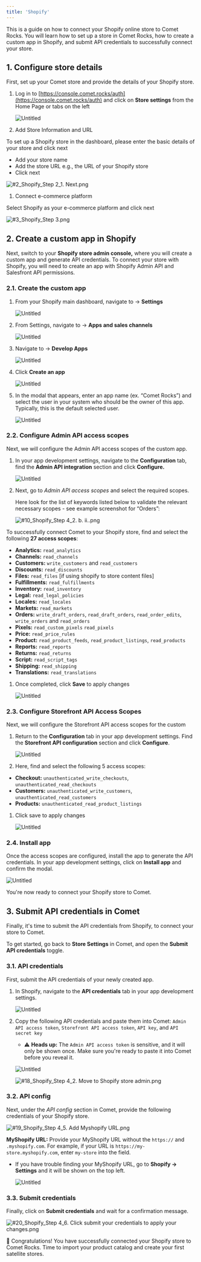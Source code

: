 ```yaml
---
title: 'Shopify'
---
```


This is a guide on how to connect your Shopify online store to Comet Rocks. You will learn how to set up a store in Comet Rocks, how to create a custom app in Shopify, and submit API credentials to successfully connect your store.

## 1. Configure store details

First, set up your Comet store and provide the details of your Shopify store.

1. Log in to
[https://console.comet.rocks/auth](https://console.comet.rocks/auth) and
click on **Store settings** from the Home Page or tabs on the left
    
    ![Untitled](images/shopify/Untitled.png)
    
2. Add Store Information and URL 

To set up a Shopify store in the dashboard, please enter the basic details of your store and click next

- Add your store name
- Add the store URL e.g., the URL of your Shopify store
- Click next

![#2_Shopify_Step 2_1. Next.png](images/shopify/2_Shopify_Step_2_1._Next.png)

1. Connect e-commerce platform

Select Shopify as your e-commerce platform and click next

![#3_Shopify_Step 3.png](images/shopify/3_Shopify_Step_3.png)

## 2. Create a custom app in Shopify

Next, switch to your **Shopify store admin console,** where you will create a custom app and generate API credentials. To connect your store with Shopify, you will need to create an app with Shopify Admin API and Salesfront API permissions.

### 2.1. Create the custom app

1. From your Shopify main dashboard, navigate to → **Settings**
    
    ![Untitled](images/shopify/Untitled_1.png)
    
2. From Settings, navigate to → **Apps and sales channels**
    
    ![Untitled](images/shopify/Untitled_2.png)
    
3. Navigate to → **Develop Apps**
    
    ![Untitled](images/shopify/Untitled_3.png)
    
4. Click **Create an app**
    
    ![Untitled](images/shopify/Untitled_4.png)
    
5. In the modal that appears, enter an app name (ex. “Comet Rocks”) and select
the user in your system who should be the owner of this app. Typically, this
is the default selected user.
    
    ![Untitled](images/shopify/Untitled_5.png)
    

### 2.2. Configure Admin API access scopes

Next, we will configure the Admin API access scopes of the custom app.

1. In your app development settings, navigate to the **Configuration** tab, find
the **Admin API integration** section and click **Configure.**
    
    ![Untitled](images/shopify/Untitled_6.png)
    
2. Next, go to *Admin API access scopes* and select the required scopes.
    
    Here look for the list of keywords listed below to validate the relevant necessary scopes - see example screenshot for “Orders”:
    
    ![#10_Shopify_Step 4_2. b. ii..png](images/shopify/10_Shopify_Step_4_2._b._ii..png)
    

To successfully connect Comet to your Shopify store, find and select the
following **27 access scopes**:

- **Analytics:** `read_analytics`
- **Channels:** `read_channels`
- **Customers:** `write_customers` and `read_customers`
- **Discounts:** `read_discounts`
- **Files:** `read_files` [if using shopify to store content files]
- **Fulfillments:** `read_fulfillments`
- **Inventory:** `read_inventory`
- **Legal:** `read_legal_policies`
- **Locales:** `read_locales`
- **Markets:** `read_markets`
- **Orders:** `write_draft_orders`, `read_draft_orders`, `read_order_edits`,
`write_orders` and `read_orders`
- **Pixels:** `read_custom_pixels` `read_pixels`
- **Price:** `read_price_rules`
- **Product:** `read_product_feeds`, `read_product_listings`, `read_products`
- **Reports:** `read_reports`
- **Returns:** `read_returns`
- **Script:** `read_script_tags`
- **Shipping:** `read_shipping`
- **Translations:** `read_translations`
1. Once completed, click **Save** to apply changes
    
    ![Untitled](images/shopify/Untitled_7.png)
    

### 2.3. Configure Storefront API Access Scopes

Next, we will configure the Storefront API access scopes for the custom

1. Return to the **Configuration** tab in your app development settings. Find
the **Storefront API configuration** section and click **Configure**.
    
    ![Untitled](images/shopify/Untitled_8.png)
    
2. Here, find and select the following 5 access scopes:
- **Checkout:** `unauthenticated_write_checkouts`,
`unauthenticated_read_checkouts`
- **Customers:** `unauthenticated_write_customers`,
`unauthenticated_read_customers`
- **Products:** `unauthenticated_read_product_listings`
1. Click save to apply changes
    
    ![Untitled](images/shopify/Untitled_9.png)
    

### 2.4. Install app

Once the access scopes are configured, install the app to generate the API
credentials. In your app development settings, click on **Install app** and
confirm the modal.

![Untitled](images/shopify/Untitled_10.png)

You're now ready to connect your Shopify store to Comet.

## 3. Submit API credentials in Comet

Finally, it's time to submit the API credentials from Shopify, to connect your
store to Comet.

To get started, go back to **Store Settings** in Comet, and open the **Submit
API credentials** toggle.

### 3.1. API credentials

First, submit the API credentials of your newly created app.

1. In Shopify, navigate to the **API credentials** tab in your app development
settings.
    
    ![Untitled](images/shopify/Untitled_11.png)
    
2. Copy the following API credentials and paste them into Comet:
`Admin API access token`, `Storefront API access token`, `API key`, and
`API secret key`
    - ⚠️ **Heads up:** The `Admin API access token` is sensitive, and it will
    only be shown once. Make sure you're ready to paste it into Comet before
    you reveal it.
    
    ![Untitled](images/shopify/Untitled_12.png)
    
    ![#18_Shopify_Step 4_2. Move to Shopify store admin.png](images/shopify/18_Shopify_Step_4_2._Move_to_Shopify_store_admin.png)
    

### 3.2. API config

Next, under the *API config* section in Comet, provide the following credentials
of your Shopify store.

![#19_Shopify_Step 4_5. Add Myshopify URL.png](images/shopify/19_Shopify_Step_4_5._Add_Myshopify_URL.png)

**MyShopify URL:** Provide your MyShopify URL without the `https://` and
`.myshopify.com`. For example, if your URL is
`https://my-store.myshopify.com`, enter `my-store` into the field.

- If you have trouble finding your MyShopify URL, go to **Shopify ->
Settings** and it will be shown on the top left.
    
    ![Untitled](images/shopify/Untitled_13.png)
    

### 3.3. Submit credentials

Finally, click on **Submit credentials** and wait for a confirmation message.

![#20_Shopify_Step 4_6. Click submit your credentials to apply your changes.png](images/shopify/20_Shopify_Step_4_6._Click_submit_your_credentials_to_apply_your_changes.png)

🎉 Congratulations! You have successfully connected your Shopify store to Comet Rocks. Time to import your product catalog and create your first satellite stores.
